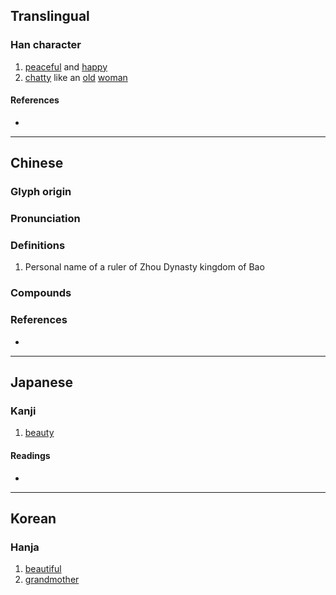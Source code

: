 {{character info}}
==Translingual==

===Han character===
{{Han char|rn=38|rad=女|as=05|sn=8|four=47420|canj=VPR|ids=⿰女句}}

# [[peaceful]] and [[happy]]
# [[chatty]] like an [[old]] [[woman]]

====References====
* {{Han ref|kx=0258.020|dkj=06151|dj=0523.100|hdz=21039.100|uh=59C1|ud=22977|bh=CC4A|bd=52298}}

----

==Chinese==
{{zh-forms}}

===Glyph origin===
{{Han etym}}

===Pronunciation===
{{zh-pron
|m=xǔ,xū
|c=heoi2,heoi1
|mc=y
|oc=y
|cat=
}}

===Definitions===
{{zh-hanzi}}

# Personal name of a ruler of Zhou Dynasty kingdom of Bao

===Compounds===
{{zh-der|姁媮|姁姁}}

===References===
* {{R:yue:mfccd}}

----

==Japanese==

===Kanji===
{{ja-kanji|grade=|rs=女05}}

# [[beauty]]

====Readings====
* {{ja-readings|on=[[く]] (ku), [[ぐ]] (gu)|kun=[[はは]] (haha), [[たのしむ]] (tanoshimu), [[つま]] (tsuma), [[うつくしい]] (utsukushii)}}

----

==Korean==

===Hanja===
{{ko-hanja|hangeul=[[후]]|eumhun=|rv=hu|mr=hu|y=hwu}}

# [[beautiful]]
# [[grandmother]]